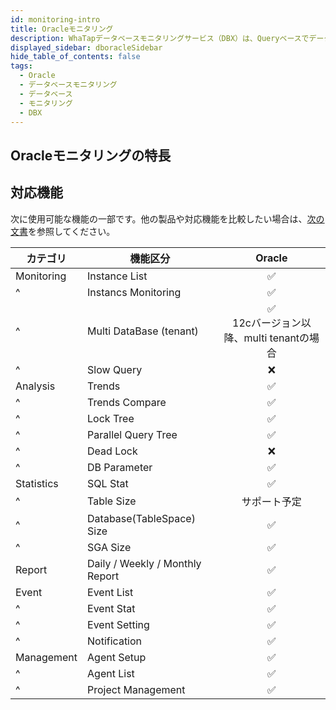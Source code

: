 ```yaml
---
id: monitoring-intro
title: Oracleモニタリング
description: WhaTapデータベースモニタリングサービス（DBX）は、Queryベースでデータを収集し、性能モニタリングサービスを提供します。
displayed_sidebar: dboracleSidebar
hide_table_of_contents: false
tags:
  - Oracle
  - データベースモニタリング
  - データベース
  - モニタリング
  - DBX
---
```




<Dbintroductiondesc /> 

## Oracleモニタリングの特長

<Xclude product='mysql-rds'>
  <CommonCont />
</Xclude>

<InDoc product='mysql-rds'>
  <RdsCont/>
</InDoc>


<Dbspecification />

## 対応機能

次に使用可能な機能の一部です。他の製品や対応機能を比較したい場合は、[次の文書](../support-env#compare-db)を参照してください。

| カテゴリ       | 機能区分                            |                             Oracle                             |
| ---------- | ------------------------------- | :------------------------------------------------------------: |
| Monitoring | Instance List                   |                 <span class='emoji-ok'>✅</span>                |
| ^          | Instancs Monitoring             |                 <span class='emoji-ok'>✅</span>                |
| ^          | Multi DataBase (tenant)         | <span class='emoji-ok'>✅</span><br/>12cバージョン以降、multi tenantの場合 |
| ^          | Slow Query                      |                 <span class='emoji-no'>❌</span>                |
| Analysis   | Trends                          |                 <span class='emoji-ok'>✅</span>                |
| ^          | Trends Compare                  |                 <span class='emoji-ok'>✅</span>                |
| ^          | Lock Tree                       |                 <span class='emoji-ok'>✅</span>                |
| ^          | Parallel Query Tree             |                 <span class='emoji-ok'>✅</span>                |
| ^          | Dead Lock                       |                 <span class='emoji-no'>❌</span>                |
| ^          | DB Parameter                    |                 <span class='emoji-ok'>✅</span>                |
| Statistics | SQL Stat                        |                 <span class='emoji-ok'>✅</span>                |
| ^          | Table Size                      |                             サポート予定                             |
| ^          | Database(TableSpace) Size       |                 <span class='emoji-ok'>✅</span>                |
| ^          | SGA Size                        |                 <span class='emoji-ok'>✅</span>                |
| Report     | Daily / Weekly / Monthly Report |                 <span class='emoji-ok'>✅</span>                |
| Event      | Event List                      |                 <span class='emoji-ok'>✅</span>                |
| ^          | Event Stat                      |                 <span class='emoji-ok'>✅</span>                |
| ^          | Event Setting                   |                 <span class='emoji-ok'>✅</span>                |
| ^          | Notification                    |                 <span class='emoji-ok'>✅</span>                |
| Management | Agent Setup                     |                 <span class='emoji-ok'>✅</span>                |
| ^          | Agent List                      |                 <span class='emoji-ok'>✅</span>                |
| ^          | Project Management              |                 <span class='emoji-ok'>✅</span>                |
